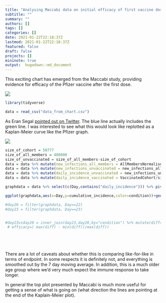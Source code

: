 ```yaml
---
title: "Analysing Maccabi data on initial efficacy of first vaccine dose"
subtitle: ""
summary: ""
authors: []
tags: []
categories: []
date: 2021-01-22T22:18:37Z
lastmod: 2021-01-22T22:18:37Z
featured: false
draft: false
projects: []
mininote: true
output:  hugodown::md_document  
---
```



This exciting chart has emerged from the Maccabi study, providing evidence for efficacy of the Pfizer vaccine after the first dose.

![](chart.jpg)




```r

library(tidyverse)

data = read_csv("data_from_chart.csv")


```

As Eran Segal [pointed out on Twitter](https://twitter.com/segal_eran/status/1352696339377885187). The blue line actually includes the green line. I was interested to see what this would look like replotted as a Kaplan-Meier curve like the Pfizer graph.

![](pfizer.jpg)


```r
size_of_cohort = 50777
size_of_all_members = 480000
size_of_unvaccinated = size_of_all_members-size_of_cohort
data = data %>% mutate(new_infections_all_members = AllMembersNormalised*size_of_all_members/size_of_cohort)
data = data %>% mutate(new_infections_unvaccinated = new_infections_all_members - VaccinatedCohort)
data = data %>% mutate(daily_incidence_unvaccinated = new_infections_unvaccinated/size_of_unvaccinated)
data = data %>% mutate(daily_incidence_vaccinated = VaccinatedCohort/size_of_cohort)

graphdata = data %>% select(c(Day,contains("daily_incidence"))) %>% pivot_longer(-Day,names_to="group",values_to="daily_incidence") %>% separate(group,into=c("bla","bla2","condition"),sep="_") %>% select(-contains("bla")) %>% group_by(condition) %>% arrange(Day) %>% mutate(cumulative_incidence=cumsum(daily_incidence))

ggplot(graphdata,aes(x=Day,y=cumulative_incidence,color=condition))+geom_line()+theme_classic()+labs(caption="Caveats: based on 7-day-moving average data so sharpness of start of initial efficacy will be understated.",color="Condition",y="Cumulative Incidence")+scale_color_manual(values=c("red","blue"))+geom_point()
```


```r


#day20 = filter(graphdata, Day==22)
#day23 = filter(graphdata, Day==23)


#day23vsday20 = inner_join(day23,day20,by="condition") %>% mutate(diff=cumulative_incidence.x-cumulative_incidence.y)%>% ungroup()%>%summarise(
 # efficacy=( max(diff) - min(diff))/max(diff))






```


There are a lot of caveats about whether this is comparing like-for-like in terms of endpoint. In some respects it is definitely not, and everything is smoothed out by the 7 day moving average. In addition, this is a much older age group where we'd very much expect the immune response to take longer.

In general the top plot presented by Maccabi is much more useful for getting a sense of what is going on (what direction the lines are pointing at the end of the Kaplain-Meier plot).